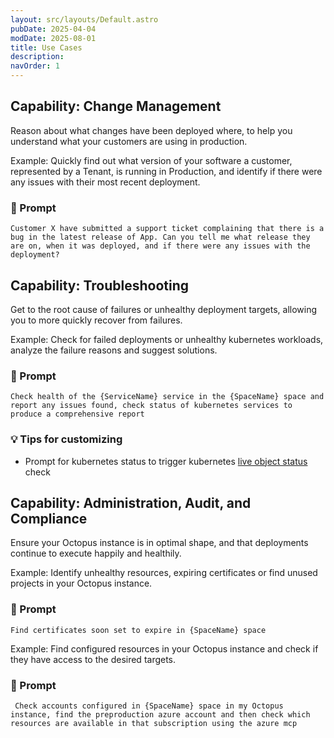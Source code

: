 ```yaml
---
layout: src/layouts/Default.astro
pubDate: 2025-04-04
modDate: 2025-08-01
title: Use Cases
description:
navOrder: 1
---
```


## Capability: Change Management

Reason about what changes have been deployed where, to help you understand what your customers are using in production.

Example: Quickly find out what version of your software a customer, represented by a Tenant, is running in Production, and identify if there were any issues with their most recent deployment.

### 📝 Prompt

```
Customer X have submitted a support ticket complaining that there is a bug in the latest release of App. Can you tell me what release they are on, when it was deployed, and if there were any issues with the deployment?
```

## Capability: Troubleshooting

Get to the root cause of failures or unhealthy deployment targets, allowing you to more quickly recover from failures.

Example: Check for failed deployments or unhealthy kubernetes workloads, analyze the failure reasons and suggest solutions.

### 📝 Prompt

```
Check health of the {ServiceName} service in the {SpaceName} space and report any issues found, check status of kubernetes services to produce a comprehensive report
```

### 💡 Tips for customizing

- Prompt for kubernetes status to trigger kubernetes [live object status](/docs/kubernetes/live-object-status) check

## Capability: Administration, Audit, and Compliance

Ensure your Octopus instance is in optimal shape, and that deployments continue to execute happily and healthily.

Example: Identify unhealthy resources, expiring certificates or find unused projects in your Octopus instance.

### 📝 Prompt

```
Find certificates soon set to expire in {SpaceName} space
```

Example: Find configured resources in your Octopus instance and check if they have access to the desired targets.

### 📝 Prompt

```
 Check accounts configured in {SpaceName} space in my Octopus instance, find the preproduction azure account and then check which resources are available in that subscription using the azure mcp
```